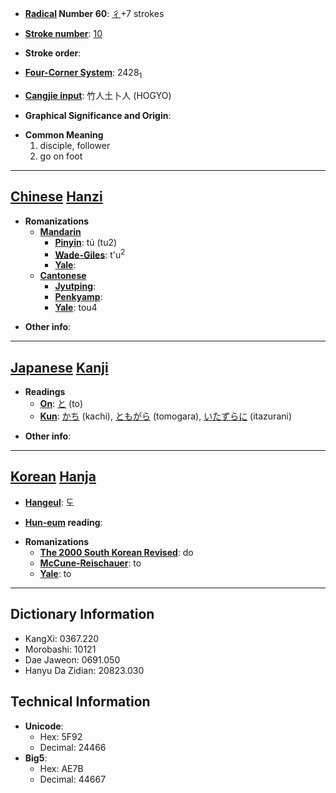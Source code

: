 * '''[[Wiktionary:Chinese radical index| Radical]] Number 60''': [[Wiktionary:Chinese radical index 彳|彳]]+7 strokes

* '''[[Wiktionary:Chinese total strokes index|Stroke number]]''': [[Wiktionary:Chinese total strokes index 10|10]]

* '''Stroke order''': 

* '''[[Wiktionary:Chinese four corner index|Four-Corner System]]''': 2428<sub>1</sub>

* '''[[Wiktionary:Chinese Cangjie index|Cangjie input]]''': 竹人土卜人 (HOGYO)

* '''Graphical Significance and Origin''': 

* '''Common Meaning'''
*#disciple, follower
*# go on foot


----

== [[Chinese]] [[Hanzi]] ==

* '''Romanizations'''
** '''[[Mandarin]]'''
*** '''[[Pinyin]]''': tú (tu2)
*** '''[[Wade-Giles]]''': t'u<sup>2</sup>
*** '''[[Yale]]''': 
** '''[[Cantonese]]'''
*** '''[[Jyutping]]''':
*** '''[[Penkyamp]]''': 
*** '''[[Yale]]''': tou4

* '''Other info''': 

----

== [[Japanese]] [[Kanji]] ==

* '''Readings'''
** '''[[On]]''': [[と]] (to)
** '''[[Kun]]''': [[かち]] (kachi), [[ともがら]] (tomogara), [[いたずらに]] (itazurani)

* '''Other info''':  

----

== [[Korean]] [[Hanja]] ==

* '''[[Hangeul]]''': 도

* '''[[Hun-eum]] reading''': 

* '''Romanizations'''
** '''[[The 2000 South Korean Revised Romanization|The 2000 South Korean Revised]]''': do
** '''[[McCune-Reischauer]]''': to
** '''[[Yale]]''': to

----

== Dictionary Information ==

* KangXi: 0367.220
* Morobashi: 10121
* Dae Jaweon: 0691.050
* Hanyu Da Zidian: 20823.030

== Technical Information ==

* '''Unicode''':
** Hex: 5F92
** Decimal: 24466
* '''Big5''':
** Hex: AE7B
** Decimal: 44667